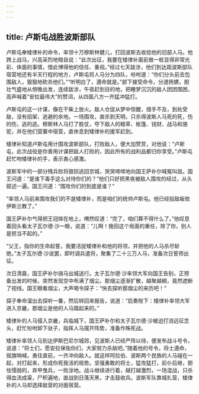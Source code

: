 ```yaml
---
---
---
```

title: 卢斯屯战胜波斯部队
---




卢斯屯奉矮律补的命令，率领十万穆斯林健儿，打回波斯去收拾他的旧部人马。他跨上战马，兴高采烈地暗自说：“此次出征，我要在矮律补面前做一桩显得非常光彩、体面的事情，借此博得他的信任、重视。”经过七天跋涉，他们到达距波斯部队宿营地还有半天行程的地方，卢斯屯将人马分为四队，吩咐道：“你们分头前去包围敌人，狠狠地砍杀他们。”“听明白了，遵命就是。”部下接受命令，分道扬镳，胆壮气盛地从傍晚出发，连续跋涉，午夜赶到目的地，把睡梦沉沉的敌人团团围困，高声喊着“安拉最伟大”的赞词，从四面八方一齐猛冲猛打。

卢斯屯的这一计谋，像在干柴上放火。敌人仓促从梦中惊醒，措手不及，到处受敌，没有招架、逃避的余地。一场围攻，直杀到天明，只杀得波斯人马死的死，伤的伤，逃的逃。穆斯林人马打了胜仗，夺下敌人的粮草、帐篷、钱财、战马和骆驼，并在他们营寨中宿营，直休息到矮律补的援军赶到。

矮律补知道卢斯屯用计围攻波斯部队，打败敌人，便大加赞赏，对他说：“卢斯屯，此次战役是你善用计谋把敌人打败的，因此所有的战利品都归你享受。”卢斯屯赶忙吻矮律补的手，表示衷心感激。

波斯军中的一部分残兵败将狼狈逃回京城，哭哭啼啼地向国王萨补尔喊冤叫屈。国王问道：“是谁下毒手这么对待你们的？”他们只好把黑夜被敌人围攻的经过，从头叙述一遍。国王问道：“围攻你们的到底是谁？”

“率领人马前来围攻我们的不是矮律补，而是咱们的统帅卢斯屯。他已经投敌皈依伊斯兰教了。”

国王萨补尔气得把王冠摔在地上，喟然叹道：“完了，咱们算不得什么了。”他叹息着回头看太子瓦尔德·沙一眼，说道：“儿啊！挽回这个局面的重任，除了你，别人是担当不起的。”

“父王，指你的生命起誓，我要活捉矮律补和他的将领，并把他的人马杀尽斩绝。”太子瓦尔德·沙说罢，即时调兵遣将，聚集了二十三万人马，准备次日誓师出征。

次日清晨，国王萨补尔骑马出城送行。太子瓦尔德·沙率领大军向国王告别，正预备出发的时候，突然发现空中布满了烟尘。那烟尘逐渐扩散，越聚越稠，竟然遮断了视线。国王眼看烟尘，大声喝令探子：“快去探听那烟尘的来历吧！”

探子奉命溜出去探听一番，然后转回来报告，说道：“启奏陛下：矮律补率领大军进入京畿，那烟尘是他的人马踏起来的。”

矮律补的人马侵入京畿，兵临城下，国王萨补尔和太子瓦尔德·沙被迫打消远征念头，赶忙吩咐卸下驮子，指挥人马摆开阵势，准备作殊死战。

矮律补率领人马到达伊斯巴尼尔城郊，见波斯人已经严阵以待，便发布战斗号令，说道：“将士们，愿安拉保佑你们，大家努力杀敌吧。”随着他的号令，将士遵命，摇旗呐喊，勇往直前，一齐冲向敌人。就这样阿拉伯、波斯两个民族的人马碰在一起，对打起来，形成你死我活的局势。坚强勇敢的将士，猛攻猛打，前仆后继，胆怯懦弱的，弃甲曳兵，一败涂地。战斗继续进行着，越打越激烈，一场混战，只杀得血流成渠，尸积遍地，直战到日落天黑，才击鼓收兵。波斯军队靠城扎营，矮律补的人马却选择敌营的对面宿营。